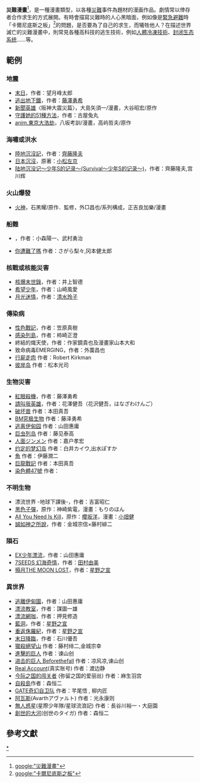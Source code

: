 '''災難漫畫'''<ref>[[google:"災難漫畫"|google:"災難漫畫"]]</ref>，是一種漫畫類型，以各種[[災難|災難]]事件為題材的漫画作品。劇情常以倖存者合作求生的方式展開。有時會描寫災難時的人心黑暗面，例如像是[[緊急避難|緊急避難]]時「卡爾尼底斯之板」<ref>[[google:"卡爾尼底斯之板"|google:"卡爾尼底斯之板"]]</ref>的問題，是否要為了自己的求生，而犧牲他人？在描述世界滅亡的災難漫畫中，則常見各種高科技的逃生技術，例如[[人體冷凍技術|人體冷凍技術]]、[[封闭生态系统|封闭生态系统]]……等。

==範例==
{{動態列表}}
===地震===
*[[末日|末日]]，作者：望月峰太郎
*[[逃出地下鐵|逃出地下鐵]]，作者：[[藤澤勇希|藤澤勇希]]
*[[新聞英雄|新聞英雄]]〈阪神大震災篇〉，大島矢須一/漫畫，大谷昭宏/原作
*[[守護她的51種方法|守護她的51種方法]]，作者：古屋兔丸
*[[anim.東京大浩劫|anim.東京大浩劫]]，八坂考訓/漫畫，高屿哲夫/原作

===海嘯或洪水===
*[[陸地沉沒記|陸地沉沒記]]，作者：[[齊藤隆夫|齊藤隆夫]]
*[[日本沉沒_(漫畫)|日本沉沒]]，原著：[[小松左京|小松左京]]
*[[陆地沉没记～少年S的记录～(Survival～少年S的记录～)|陆地沉没记～少年S的记录～(Survival～少年S的记录～)]]，作者：齊藤隆夫,宫川辉

===火山爆發===
*[[火神(漫畫)|火神]]，石黑耀/原作．監修，外□昌也/系列構成，正吉良加樂/漫畫
===船難===
*{{link-ja|海難英雄|我が名は海師}}，作者：小森陽一、武村勇治
*[[你遭難了嗎|你遭難了嗎]] 作者：さがら梨々,冈本健太郎

===核戰或核能災害===
*[[核爆末世錄|核爆末世錄]]，作者：井上智德
*[[希望少年|希望少年]]，作者：山崎風愛
*[[月光迷情|月光迷情]]，作者：[[清水玲子|清水玲子]]
===傳染病===
*[[性色戰記|性色戰記]]，作者：笠原真樹
*[[感染列島|感染列島]]，作者：柿崎正澄
*終結的熾天使，作者：作家鏡貴也及漫畫家山本大和
*致命病毒EMERGING，作者：外薗昌也
*[[行屍走肉|行屍走肉]] 作者：Robert Kirkman
*[[彼岸岛|彼岸岛]] 作者：松本光司

===生物災害===
*[[紅眼殺機|紅眼殺機]]，作者：藤澤勇希
*[[請叫我英雄|請叫我英雄]]，作者：花澤健吾（花沢健吾，はなざわけんご）
*[[破坏兽|破坏兽]] 作者：本田真吾
*[[BM究极生物|BM究极生物]] 作者：藤泽勇希
*[[逃离伊甸园|逃离伊甸园]] 作者：山田惠庸
*[[巨虫列岛|巨虫列岛]] 作者：藤见泰高
*[[人面ジンメン|人面ジンメン]] 作者：嘉户孝宏
*[[约定的梦幻岛|约定的梦幻岛]] 作者：白井カイウ,出水ぽすか
*[[魚|魚]] 作者：伊藤潤二
*[[巨龍戰記|巨龍戰記]] 作者：本田真吾
*[[染色體47號|染色體47號]] 作者：

===不明生物===
*漂流世界 -地球下課後-，作者：吉富昭仁
*[[黑色子彈|黑色子彈]]，原作：神崎紫電，漫畫：もりのほん
*[[明日邊界|All You Need Is Kill]]，原作：[[櫻坂洋|櫻坂洋]]，漫畫：[[小畑健|小畑健]]
*[[誠如神之所說|誠如神之所說]]，作者：金城宗信×藤村緋二

===隕石===
*[[EX少年漂流|EX少年漂流]]，作者：山田惠庸
*[[7SEEDS_幻海奇情|7SEEDS 幻海奇情]]，作者：[[田村由美|田村由美]]
*[[殞月THE_MOON_LOST|殞月THE MOON LOST]]，作者：[[星野之宣|星野之宣]]
===異世界===
*[[逃離伊甸園|逃離伊甸園]]，作者：山田惠庸 
*[[漂流教室|漂流教室]]，作者：謀圖一雄
*[[漂流網咖|漂流網咖]]，作者：押見修造
*[[藍洞_(漫畫)|藍洞]]，作者：[[星野之宣|星野之宣]]
*[[重返侏羅紀|重返侏羅紀]]，作者：[[星野之宣|星野之宣]]
*[[末日降臨|末日降臨]]，作者：石川優吾
*[[獵殺絕望山|獵殺絕望山]] 作者：藤村绯二,金城宗幸
*[[進擊的巨人|進擊的巨人]] 作者：谏山创
*[[进击的巨人_Beforethefall|进击的巨人 Beforethefall]] 作者：凉风凉,谏山创
*[[Real_Account|Real Account]](真实账号)  作者：渡边静
*[[今际之国的闯关者|今际之国的闯关者]] (弥留之国的爱丽丝) 作者：麻生羽宫
*[[自殺島|自殺島]]作者：森恒二
*[[GATE奇幻自卫队|GATE奇幻自卫队]] 作者：芊尾悟 , 柳内匠
*[[阿瓦斯|阿瓦斯]](Avarthアヴァルト) 作者：光永康则
*[[無人惑星|無人惑星]](星際少年隊/星球流浪記) 作者：長谷川裕一・大庭園
*[[創世的大河|創世的大河]](创世のタイガ) 作者：森恒二

==參考文獻==
<div class="references-small">
<references></references>
</div>


[[Category:災難漫畫|*]]